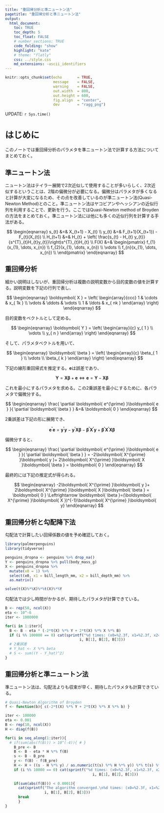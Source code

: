 ```yaml
---
title: "重回帰分析と準ニュートン法"
pagetitle: "重回帰分析と準ニュートン法"
output:
  html_document:
    toc: TRUE
    toc_depth: 5
    toc_float: FALSE
    # number_sections: TRUE
    code_folding: "show"
    highlight: "kate"
    # theme: "flatly"
    css: ../style.css
    md_extensions: -ascii_identifiers
---
```


```r
knitr::opts_chunk$set(echo       = TRUE,
                      message    = FALSE,
                      warning    = FALSE,
                      out.width  = 800,
                      out.height = 600,
                      fig.align  = "center",
                      dev        = "ragg_png")
```

<div class="update-right">
UPDATE: `r Sys.time()`
</div>

# はじめに

このノートでは重回帰分析のパラメタを準ニュートン法で計算する方法についてまとめておく。

## 準ニュートン法

ニュートン法はテイラー展開で2次近似して使用することが多いらしく、2次近似するということは、2階の偏微分が必要になる。偏微分はパラメタが多くなると計算が大変になるため、その点を改善しているのが準ニュートン法(Quasi-Newton Method)とのこと。準ニュートン法はヤコビアンやヘッシアンの近似行列を利用することで、更新を行う。ここではQuasi-Newton method of Broydenの方法をまとめておく。準ニュートン法には他にも多くの近似行列を計算する手法がある。

$$
\begin{eqnarray}
s_{t} &=& X_{t+1} - X_{t} \\
y_{t} &=& F_{t+1}(X_{t+1}) - F_{t}(X_{t}) \\
H_{t+1} &=& H_{t} + \left( \frac{s_{t} - H_{t} y_{t}}{s^{T}_{t}H_{t}y_{t}}\right)s^{T}_{t}H_{t} \\
F(X) &=& \begin{pmatrix}
f_{1}(x_{1}, \dots, x_{n}) \\
f_{2}(x_{1}, \dots, x_{n}) \\
\vdots \\
f_{n}(x_{1}, \dots, x_{n}) \\
\end{pmatrix}
\end{eqnarray}
$$

## 重回帰分析

細かい説明はしないが、重回帰分析は複数の説明変数から目的変数の値を計算する。説明変数を下記の行列で表し、

$$
\begin{eqnarray}
\boldsymbol{ X } = \left(
  \begin{array}{ccc}
    1 & \cdots & x_{ 1k } \\
    \vdots & \ddots & \vdots \\
    1 & \ldots & x_{ nk }
  \end{array}
\right)
\end{eqnarray}
$$

目的変数をベクトルとして定める。

$$
\begin{eqnarray}
\boldsymbol{ Y } = \left(
  \begin{array}{c}
    y_{ 1 } \\
    \vdots  \\
    y_{ n }
  \end{array}
\right)
\end{eqnarray}
$$

そして、パラメタベクトルを用いて、

$$
\begin{eqnarray}
\boldsymbol{ \beta } = \left(
  \begin{array}{c}
    \beta_{ 1 } \\
    \vdots  \\
    \beta_{ k }
  \end{array}
\right)
\end{eqnarray}
$$

下記の線形重回帰式を推定する。$\boldsymbol{ e }$は誤差であり、

$$
\boldsymbol{ Y } = \boldsymbol{ X } \boldsymbol{ \beta } + \boldsymbol{ e } \Leftrightarrow \boldsymbol{ e } = \boldsymbol{ Y }  - \boldsymbol{ X } \boldsymbol{ \beta } 
$$

これを最小にするパラメタを求める。この2乗誤差を最小にするために、各パラメタで偏微分する。

$$
\begin{eqnarray}
\frac{ \partial \boldsymbol{ e^{\prime} }\boldsymbol{ e } }{ \partial \boldsymbol{ \beta } } &=& \boldsymbol{ 0 }
\end{eqnarray}
$$

2乗誤差は下記の形に展開でき、

$$
\boldsymbol{ e^{\prime} }\boldsymbol{ e } = \boldsymbol{ y^{\prime} }\boldsymbol{ y } - 
\boldsymbol{ y^{\prime} }\boldsymbol{ X }\boldsymbol{ \beta } - 
\boldsymbol{ \beta^{\prime} }\boldsymbol{ X^{\prime} }\boldsymbol{ y } +
\boldsymbol{ \beta^{\prime} }\boldsymbol{ X^{\prime} }\boldsymbol{ X }\boldsymbol{ \beta}
$$

偏微分すると、

$$
\begin{eqnarray}
\frac{ \partial \boldsymbol{ e^{\prime} }\boldsymbol{ e } }{ \partial \boldsymbol{ \beta } } =
-2\boldsymbol{ X^{\prime} }\boldsymbol{ y }+ 2\boldsymbol{ X^{\prime} }\boldsymbol{ X }\boldsymbol{ \beta } = \boldsymbol{ 0 }
\end{eqnarray}
$$

最終的には下記の推定式が得られる。

$$
\begin{eqnarray}
-2\boldsymbol{ X^{\prime} }\boldsymbol{ y }+ 2\boldsymbol{ X^{\prime} }\boldsymbol{ X }\boldsymbol{ \beta } = \boldsymbol{ 0 } \Leftrightarrow \boldsymbol{ \beta }=(\boldsymbol{ X^{\prime} }\boldsymbol{ X })^{-1}\boldsymbol{ X^{\prime} }\boldsymbol{ y}
\end{eqnarray}
$$

## 重回帰分析と勾配降下法

勾配法で計算したい回帰係数の値を予め確認しておく。

```r
library(palmerpenguins)
library(tidyverse)

penguins_dropna <- penguins %>% drop_na()
Y <- penguins_dropna %>% pull(body_mass_g)
X <- penguins_dropna %>% 
  mutate(x0 = 1) %>% 
  select(x0, x1 = bill_length_mm, x2 = bill_depth_mm) %>%
  as.matrix()

solve(t(X)%*%X)%*%t(X)%*%Y
```

勾配法では少し時間がかかるが、期待したパラメタが計算できている。

```r
B <- rep(50, ncol(X))
eta <- 10^-6
iter <- 1000000

for(i in 1:iter){
  B <- B - eta * (-2*t(X) %*% Y + 2*t(X) %*% X %*% B)
  if (i %% 100000 == 0) cat(sprintf("%d times: (x0=%2.3f, x1=%2.3f, x2=%2.3f)\n",
                                  i, B[1], B[2], B[3]))
  # 2乗誤差
  # Y_hat <- X %*% beta
  # S <- sum((Y - Y_hat)^2)
}
```

## 重回帰分析と準ニュートン法

準ニュートン法は、勾配法よりも収束が早く、期待したパラメタも計算できている。

```r
# Quasi-Newton Algorithm of Broyden
f <- function(b){ c(-2*t(X) %*% Y + 2*t(X) %*% X %*% b) }

iter <- 100000
eta <- 0.001
B <- rep(10, ncol(X))
H <- diag(f(B))

for(i in seq_along(1:iter)){
  # if(sum(abs(f(B))) > 10^(-4)){ # }
    B_pre <- B
    B <- B - eta * H %*% f(B)
    s <- B - B_pre
    y <- f(B) - f(B_pre)
    H <- H + ((s - H %*% y) / as.numeric(t(s) %*% H %*% y)) %*% t(s) %*% H
    if (i %% 10000 == 0) cat(sprintf("%d times: (x0=%2.3f, x1=%2.3f, x2=%2.3f)\n",
                                        i, B[1], B[2], B[3]))
    
    if(sum(abs(f(B))) < 0.0001){
      cat(sprintf("The algorithm converged.\n%d times: (x0=%2.3f, x1=%2.3f, x2=%2.3f)",
                  i, B[1], B[2], B[3]))
      break
      }
}
```

